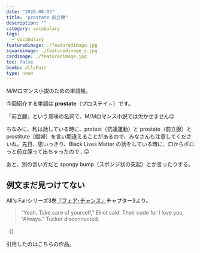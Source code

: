 ```yaml
---
date: "2020-08-03"
title: "prostate 前立腺"
description: ""
category: vocabulary
tags:
  - vocabulary
featuredimage: ./featuredimage.jpg
squareimage: ./featuredimage_s.jpg
cardimage: ./featuredimage.jpg
toc: false
books: allsFair
type: noun
---
```



M/Mロマンス小説のための単語帳。

今回紹介する単語は __prostate__（プロステイㇳ）です。  

「前立腺」という意味の名詞で、M/Mロマンス小説では欠かせません😉

ちなみに、私は話している時に、protest（抗議運動）と prostate（前立腺）と prostitute（娼婦）を言い間違えることがあるので、みなさんも注意してくださいね。先日、思いっきり、Black Lives Matter の話をしている時に、口からポロっと前立腺って出ちゃったので…😛

あと、別の言い方だと spongy bump（スポンジ状の突起）とか言ったりする。

## 例文まだ見つけてない

All's Fairシリーズ3巻[『フェア･チャンス』](/mm-romance/fair-chance/)チャプター3より。

<Blockquote srcName="Fair Chance (All's Fair #3)" srcURL="https://amzn.to/3fVJehs" book>
“Yeah. Take care of yourself,” Elliot said. Their code for I love you. “Always.” Tucker disconnected.
</Blockquote>

<p className="translation">（）</p>

引用したのはこちらの作品。

<Amazon
  asin="B083NX8Q66"
  title="フェア･チャンス (All's Fair #3)"
  url="https://amzn.to/3fZ7iQk"
  author="ジョシュ･ラニヨン"
/>

<Amazon
  asin="B01MSLD8L2"
  title="Fair Chance (All's Fair #3)"
  url="https://amzn.to/3eXoTXz"
  author="Josh Lanyon"
/>
